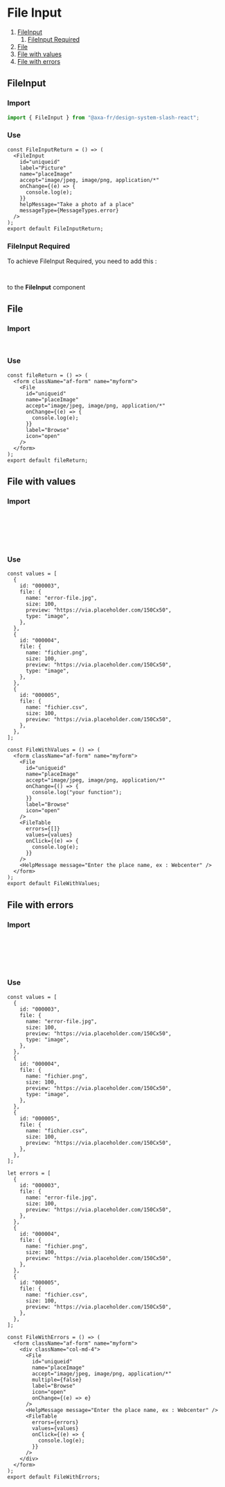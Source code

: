 
# File Input

1. [FileInput](#fileinput)
   1. [FileInput Required](#fileinput-required)
2. [File](#file)
3. [File with values](#file-with-values)
4. [File with errors](#file-with-errors)

<Meta of={FileInputStories} />

## FileInput

### Import

```javascript
import { FileInput } from "@axa-fr/design-system-slash-react";
```

### Use

```tsx
const FileInputReturn = () => (
  <FileInput
    id="uniqueid"
    label="Picture"
    name="placeImage"
    accept="image/jpeg, image/png, application/*"
    onChange={(e) => {
      console.log(e);
    }}
    helpMessage="Take a photo af a place"
    messageType={MessageTypes.error}
  />
);
export default FileInputReturn;
```

<Canvas of={FileInputStories.FileInputStory} />

<Controls of={FileInputStories.FileInputStory} />

### FileInput Required

To achieve FileInput Required, you need to add this :

```javascript
classModifier = "required";
```

to the **FileInput** component

## File

### Import

```javascript
import { File } from "@axa-fr/design-system-slash-react";
```

### Use

```tsx
const fileReturn = () => (
  <form className="af-form" name="myform">
    <File
      id="uniqueid"
      name="placeImage"
      accept="image/jpeg, image/png, application/*"
      onChange={(e) => {
        console.log(e);
      }}
      label="Browse"
      icon="open"
    />
  </form>
);
export default fileReturn;
```

<Canvas of={FileInputStories.FileStory} />

## File with values

### Import

```javascript
import {
  File,
  FileTable,
  HelpMessage,
} from "@axa-fr/design-system-slash-react";
```

### Use

```tsx
const values = [
  {
    id: "000003",
    file: {
      name: "error-file.jpg",
      size: 100,
      preview: "https://via.placeholder.com/150Cx50",
      type: "image",
    },
  },
  {
    id: "000004",
    file: {
      name: "fichier.png",
      size: 100,
      preview: "https://via.placeholder.com/150Cx50",
      type: "image",
    },
  },
  {
    id: "000005",
    file: {
      name: "fichier.csv",
      size: 100,
      preview: "https://via.placeholder.com/150Cx50",
    },
  },
];

const FileWithValues = () => (
  <form className="af-form" name="myform">
    <File
      id="uniqueid"
      name="placeImage"
      accept="image/jpeg, image/png, application/*"
      onChange={() => {
        console.log("your function");
      }}
      label="Browse"
      icon="open"
    />
    <FileTable
      errors={[]}
      values={values}
      onClick={(e) => {
        console.log(e);
      }}
    />
    <HelpMessage message="Enter the place name, ex : Webcenter" />
  </form>
);
export default FileWithValues;
```

<Canvas of={FileInputStories.FileWithValuesStory} />

## File with errors

### Import

```javascript
import {
  File,
  FileTable,
  HelpMessage,
} from "@axa-fr/design-system-slash-react";
```

### Use

```tsx
const values = [
  {
    id: "000003",
    file: {
      name: "error-file.jpg",
      size: 100,
      preview: "https://via.placeholder.com/150Cx50",
      type: "image",
    },
  },
  {
    id: "000004",
    file: {
      name: "fichier.png",
      size: 100,
      preview: "https://via.placeholder.com/150Cx50",
      type: "image",
    },
  },
  {
    id: "000005",
    file: {
      name: "fichier.csv",
      size: 100,
      preview: "https://via.placeholder.com/150Cx50",
    },
  },
];

let errors = [
  {
    id: "000003",
    file: {
      name: "error-file.jpg",
      size: 100,
      preview: "https://via.placeholder.com/150Cx50",
    },
  },
  {
    id: "000004",
    file: {
      name: "fichier.png",
      size: 100,
      preview: "https://via.placeholder.com/150Cx50",
    },
  },
  {
    id: "000005",
    file: {
      name: "fichier.csv",
      size: 100,
      preview: "https://via.placeholder.com/150Cx50",
    },
  },
];

const FileWithErrors = () => (
  <form className="af-form" name="myform">
    <div className="col-md-4">
      <File
        id="uniqueid"
        name="placeImage"
        accept="image/jpeg, image/png, application/*"
        multiple={false}
        label="Browse"
        icon="open"
        onChange={(e) => e}
      />
      <HelpMessage message="Enter the place name, ex : Webcenter" />
      <FileTable
        errors={errors}
        values={values}
        onClick={(e) => {
          console.log(e);
        }}
      />
    </div>
  </form>
);
export default FileWithErrors;
```

<Canvas of={FileInputStories.FileWithErrorsStory} />
